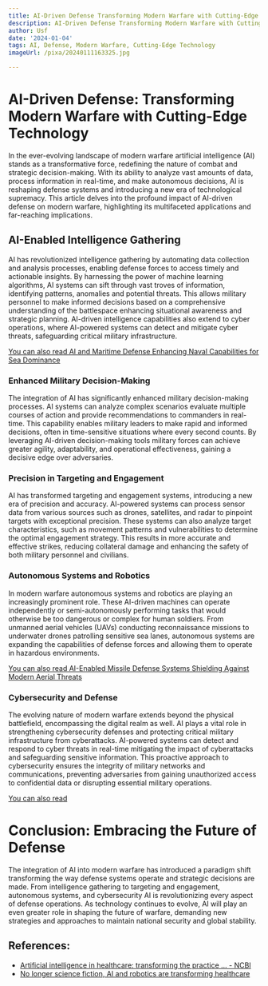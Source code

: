 ```yaml
---
title: AI-Driven Defense Transforming Modern Warfare with Cutting-Edge Technology
description: AI-Driven Defense Transforming Modern Warfare with Cutting-Edge Technology
author: Usf
date: '2024-01-04'
tags: AI, Defense, Modern Warfare, Cutting-Edge Technology
imageUrl: /pixa/20240111163325.jpg

---
```

# AI-Driven Defense:  Transforming Modern Warfare with Cutting-Edge Technology

In the ever-evolving landscape of modern warfare artificial intelligence (AI) stands as a transformative force, redefining the nature of combat and strategic decision-making. With its ability  to analyze  vast  amounts of  data, process information in real-time, and make autonomous decisions, AI is reshaping defense systems and introducing a new era of technological supremacy.  This article delves into the profound  impact  of AI-driven defense on  modern warfare, highlighting its multifaceted applications and far-reaching implications.

##  AI-Enabled Intelligence Gathering

AI has  revolutionized intelligence gathering by automating data collection and  analysis processes,  enabling defense forces to access timely and actionable insights. By harnessing the power of machine learning algorithms,  AI systems can sift through vast troves of information, identifying patterns, anomalies and potential threats. This allows military  personnel to make informed decisions  based on a comprehensive understanding of the battlespace enhancing situational awareness and strategic  planning. AI-driven  intelligence capabilities also extend to cyber operations, where AI-powered systems can detect and mitigate  cyber threats,  safeguarding critical military  infrastructure.

[You can also read AI  and Maritime Defense Enhancing Naval Capabilities for Sea Dominance](AI%20and%20Maritime%20Defense%20Enhancing%20Naval%20Capabilities%20for%20Sea%20Dominance)


### Enhanced Military Decision-Making

The integration of AI has significantly enhanced military decision-making processes. AI systems can analyze complex scenarios evaluate multiple courses  of action and provide  recommendations to commanders in real-time. This capability enables military leaders to make rapid and  informed decisions, often in time-sensitive situations where every second counts. By leveraging AI-driven decision-making tools military forces can  achieve  greater agility, adaptability, and operational effectiveness, gaining a decisive edge over adversaries.

### Precision in Targeting and Engagement

AI has transformed targeting and engagement  systems, introducing  a new era of precision and accuracy. AI-powered systems can process sensor data from various  sources such as drones, satellites, and radar to pinpoint targets with exceptional precision. These  systems  can  also analyze target characteristics, such as movement patterns and vulnerabilities to determine the optimal engagement strategy. This results in more  accurate and effective strikes, reducing  collateral damage and enhancing the safety of both military personnel and civilians.

### Autonomous Systems and Robotics

In modern warfare autonomous systems and robotics are playing an increasingly prominent role. These AI-driven machines can operate independently or semi-autonomously performing tasks that  would otherwise be too dangerous or complex for human soldiers. From unmanned aerial vehicles (UAVs) conducting reconnaissance missions to underwater drones patrolling sensitive sea lanes, autonomous systems are expanding the capabilities of defense forces and allowing them  to operate in hazardous  environments.

[You can also read AI-Enabled Missile Defense  Systems Shielding Against Modern Aerial Threats](AI-Enabled%20Missile%20Defense%20Systems%20Shielding%20Against%20Modern%20Aerial%20Threats)


### Cybersecurity and Defense

The evolving  nature of modern warfare extends beyond the  physical battlefield, encompassing the digital  realm as well. AI plays a vital  role in strengthening cybersecurity defenses and protecting critical  military infrastructure  from cyberattacks. AI-powered systems can detect  and respond to cyber threats in real-time mitigating the impact of cyberattacks and safeguarding  sensitive information. This proactive approach to  cybersecurity ensures the integrity of military  networks and communications, preventing adversaries from gaining unauthorized access to confidential data or disrupting essential  military operations.

[You can also read ]()


# Conclusion:  Embracing the Future  of Defense

The integration of AI into modern warfare has  introduced a paradigm shift transforming the way defense  systems operate and  strategic decisions are made. From intelligence gathering to targeting and engagement, autonomous systems, and cybersecurity AI is revolutionizing every  aspect of  defense operations. As technology continues to evolve, AI will play an even greater role in shaping the future of warfare, demanding new strategies and approaches to maintain national security and global stability.

## References:
- [Artificial intelligence in healthcare: transforming the practice ... - NCBI](https://www.ncbi.nlm.nih.gov/pmc/articles/PMC8285156/)
- [No longer science fiction, AI and robotics are transforming healthcare](https://www.pwc.com/gx/en/industries/healthcare/publications/ai-robotics-new-health/transforming-healthcare.html)
